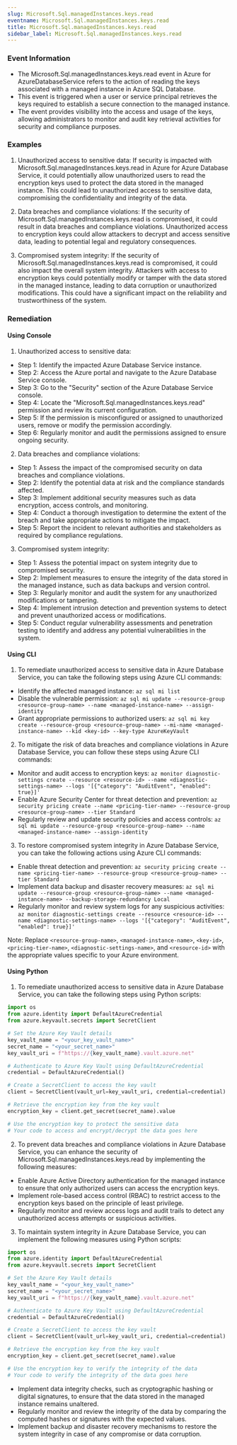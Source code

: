 ```yaml
--- 
slug: Microsoft.Sql.managedInstances.keys.read
eventname: Microsoft.Sql.managedInstances.keys.read
title: Microsoft.Sql.managedInstances.keys.read
sidebar_label: Microsoft.Sql.managedInstances.keys.read
---
```

                       
### Event Information

- The Microsoft.Sql.managedInstances.keys.read event in Azure for AzureDatabaseService refers to the action of reading the keys associated with a managed instance in Azure SQL Database.
- This event is triggered when a user or service principal retrieves the keys required to establish a secure connection to the managed instance.
- The event provides visibility into the access and usage of the keys, allowing administrators to monitor and audit key retrieval activities for security and compliance purposes.


### Examples

1. Unauthorized access to sensitive data: If security is impacted with Microsoft.Sql.managedInstances.keys.read in Azure for Azure Database Service, it could potentially allow unauthorized users to read the encryption keys used to protect the data stored in the managed instance. This could lead to unauthorized access to sensitive data, compromising the confidentiality and integrity of the data.

2. Data breaches and compliance violations: If the security of Microsoft.Sql.managedInstances.keys.read is compromised, it could result in data breaches and compliance violations. Unauthorized access to encryption keys could allow attackers to decrypt and access sensitive data, leading to potential legal and regulatory consequences.

3. Compromised system integrity: If the security of Microsoft.Sql.managedInstances.keys.read is compromised, it could also impact the overall system integrity. Attackers with access to encryption keys could potentially modify or tamper with the data stored in the managed instance, leading to data corruption or unauthorized modifications. This could have a significant impact on the reliability and trustworthiness of the system.

### Remediation

#### Using Console

1. Unauthorized access to sensitive data:
- Step 1: Identify the impacted Azure Database Service instance.
- Step 2: Access the Azure portal and navigate to the Azure Database Service console.
- Step 3: Go to the "Security" section of the Azure Database Service console.
- Step 4: Locate the "Microsoft.Sql.managedInstances.keys.read" permission and review its current configuration.
- Step 5: If the permission is misconfigured or assigned to unauthorized users, remove or modify the permission accordingly.
- Step 6: Regularly monitor and audit the permissions assigned to ensure ongoing security.

2. Data breaches and compliance violations:
- Step 1: Assess the impact of the compromised security on data breaches and compliance violations.
- Step 2: Identify the potential data at risk and the compliance standards affected.
- Step 3: Implement additional security measures such as data encryption, access controls, and monitoring.
- Step 4: Conduct a thorough investigation to determine the extent of the breach and take appropriate actions to mitigate the impact.
- Step 5: Report the incident to relevant authorities and stakeholders as required by compliance regulations.

3. Compromised system integrity:
- Step 1: Assess the potential impact on system integrity due to compromised security.
- Step 2: Implement measures to ensure the integrity of the data stored in the managed instance, such as data backups and version control.
- Step 3: Regularly monitor and audit the system for any unauthorized modifications or tampering.
- Step 4: Implement intrusion detection and prevention systems to detect and prevent unauthorized access or modifications.
- Step 5: Conduct regular vulnerability assessments and penetration testing to identify and address any potential vulnerabilities in the system.

#### Using CLI

1. To remediate unauthorized access to sensitive data in Azure Database Service, you can take the following steps using Azure CLI commands:

- Identify the affected managed instance: `az sql mi list`
- Disable the vulnerable permission: `az sql mi update --resource-group <resource-group-name> --name <managed-instance-name> --assign-identity`
- Grant appropriate permissions to authorized users: `az sql mi key create --resource-group <resource-group-name> --mi-name <managed-instance-name> --kid <key-id> --key-type AzureKeyVault`

2. To mitigate the risk of data breaches and compliance violations in Azure Database Service, you can follow these steps using Azure CLI commands:

- Monitor and audit access to encryption keys: `az monitor diagnostic-settings create --resource <resource-id> --name <diagnostic-settings-name> --logs '[{"category": "AuditEvent", "enabled": true}]'`
- Enable Azure Security Center for threat detection and prevention: `az security pricing create --name <pricing-tier-name> --resource-group <resource-group-name> --tier Standard`
- Regularly review and update security policies and access controls: `az sql mi update --resource-group <resource-group-name> --name <managed-instance-name> --assign-identity`

3. To restore compromised system integrity in Azure Database Service, you can take the following actions using Azure CLI commands:

- Enable threat detection and prevention: `az security pricing create --name <pricing-tier-name> --resource-group <resource-group-name> --tier Standard`
- Implement data backup and disaster recovery measures: `az sql mi update --resource-group <resource-group-name> --name <managed-instance-name> --backup-storage-redundancy Local`
- Regularly monitor and review system logs for any suspicious activities: `az monitor diagnostic-settings create --resource <resource-id> --name <diagnostic-settings-name> --logs '[{"category": "AuditEvent", "enabled": true}]'`

Note: Replace `<resource-group-name>`, `<managed-instance-name>`, `<key-id>`, `<pricing-tier-name>`, `<diagnostic-settings-name>`, and `<resource-id>` with the appropriate values specific to your Azure environment.

#### Using Python

1. To remediate unauthorized access to sensitive data in Azure Database Service, you can take the following steps using Python scripts:

```python
import os
from azure.identity import DefaultAzureCredential
from azure.keyvault.secrets import SecretClient

# Set the Azure Key Vault details
key_vault_name = "<your_key_vault_name>"
secret_name = "<your_secret_name>"
key_vault_uri = f"https://{key_vault_name}.vault.azure.net"

# Authenticate to Azure Key Vault using DefaultAzureCredential
credential = DefaultAzureCredential()

# Create a SecretClient to access the key vault
client = SecretClient(vault_url=key_vault_uri, credential=credential)

# Retrieve the encryption key from the key vault
encryption_key = client.get_secret(secret_name).value

# Use the encryption key to protect the sensitive data
# Your code to access and encrypt/decrypt the data goes here
```

2. To prevent data breaches and compliance violations in Azure Database Service, you can enhance the security of Microsoft.Sql.managedInstances.keys.read by implementing the following measures:

- Enable Azure Active Directory authentication for the managed instance to ensure that only authorized users can access the encryption keys.
- Implement role-based access control (RBAC) to restrict access to the encryption keys based on the principle of least privilege.
- Regularly monitor and review access logs and audit trails to detect any unauthorized access attempts or suspicious activities.

3. To maintain system integrity in Azure Database Service, you can implement the following measures using Python scripts:

```python
import os
from azure.identity import DefaultAzureCredential
from azure.keyvault.secrets import SecretClient

# Set the Azure Key Vault details
key_vault_name = "<your_key_vault_name>"
secret_name = "<your_secret_name>"
key_vault_uri = f"https://{key_vault_name}.vault.azure.net"

# Authenticate to Azure Key Vault using DefaultAzureCredential
credential = DefaultAzureCredential()

# Create a SecretClient to access the key vault
client = SecretClient(vault_url=key_vault_uri, credential=credential)

# Retrieve the encryption key from the key vault
encryption_key = client.get_secret(secret_name).value

# Use the encryption key to verify the integrity of the data
# Your code to verify the integrity of the data goes here
```

- Implement data integrity checks, such as cryptographic hashing or digital signatures, to ensure that the data stored in the managed instance remains unaltered.
- Regularly monitor and review the integrity of the data by comparing the computed hashes or signatures with the expected values.
- Implement backup and disaster recovery mechanisms to restore the system integrity in case of any compromise or data corruption.


 